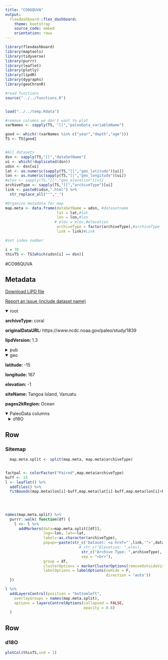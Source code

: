 ```yaml
---
title: "CO96QUVA"
output: 
  flexdashboard::flex_dashboard:
    theme: bootstrap
    source_code: embed
    orientation: rows
---
```


```r
library(flexdashboard)
library(maptools)
library(tidyverse)
library(purrr)
library(leaflet)
library(plotly)
library(lipdR)
library(dygraphs)
library(geoChronR)

#read functions
source("../../functions.R")


load("../../temp.Rdata")

#remove columns we don't want to plot
varNames <- sapply(TS, "[[","paleoData_variableName")

good <- which(!(varNames %in% c("year","depth","age")))
TS <- TS[good]


#All datasets
dsn <- sapply(TS,"[[","dataSetName")
ui <- which(!duplicated(dsn))
udsn <- dsn[ui]
lat <- as.numeric(sapply(TS,"[[","geo_latitude")[ui])
lon <- as.numeric(sapply(TS,"[[","geo_longitude")[ui])
#elev <- sapply(TS,"[[","geo_elevation")[ui]
archiveType <- sapply(TS,"[[","archiveType")[ui]
link <- paste0(udsn,".html") %>% 
  str_replace_all("'","_")

#Organize metadata for map
map.meta <- data.frame(dataSetName = udsn, #datasetname
                       lat = lat,#lat
                       lon = lon,#lon
                      # elev = elev,#elevation
                       archiveType = factor(archiveType),#archiveType
                       link = link)#Link

#set index number

i = 78
thisTS <- TS[which(udsn[i] == dsn)]
```
#CO96QUVA

Metadata {.sidebar}
-------------------------------------
[Download LiPD file](CO96QUVA.lpd)
            

[Report an issue (include dataset name)](https://github.com/nickmckay/LiPDverse/issues)

<details open style="margin-left: 0px">
<summary>root</summary>
<p style="margin-left: 0px"><strong>archiveType: </strong>coral
<p style="margin-left: 0px"><strong>originalDataURL: </strong>https://www.ncdc.noaa.gov/paleo/study/1839
<p style="margin-left: 0px"><strong>lipdVersion: </strong>1.3
</details>
<details>
<summary>pub</summary>
<details style="margin-left: 10px">
<summary>pub1</summary>
<p style="margin-left: 10px"><strong>author: </strong>Quinn, T. M.
<p style="margin-left: 10px"><strong>citeKey: </strong>quinn1996new
<p style="margin-left: 10px"><strong>journal: </strong>Geophys. Res. Lett.
<p style="margin-left: 10px"><strong>volume: </strong>23
<p style="margin-left: 10px"><strong>pages: </strong>-3
<p style="margin-left: 10px"><strong>pubYear: </strong>1993, 1996
<p style="margin-left: 10px"><strong>title: </strong>New stable isotope results from a 173-year coral from Espiritu Santo, Vanuatu
<p style="margin-left: 10px"><strong>DOI: </strong>10.1016/S0277-3791(05)80005-8, 10.1029/96GL03169
</details>
<details style="margin-left: 10px">
<summary>pub2</summary>
<p style="margin-left: 10px"><strong>author: </strong>Tierney, Jessica E. , Abram, Nerilie J. , Anchukaitis, Kevin J. , Evans, Michael N. , Giry, Cyril , Kilbourne, K. Halimeda , Saenger, Casey P. , Wu, Henry C. , Zinke, Jens
<p style="margin-left: 10px"><strong>citeKey: </strong>tierney2015tropical
<p style="margin-left: 10px"><strong>journal: </strong>Paleoceanography
<p style="margin-left: 10px"><strong>volume: </strong>30
<p style="margin-left: 10px"><strong>pages: </strong>-26
<p style="margin-left: 10px"><strong>pubYear: </strong>2015
<p style="margin-left: 10px"><strong>title: </strong>Tropical sea surface temperatures for the past four centuries reconstructed from coral archives
<p style="margin-left: 10px"><strong>DOI: </strong>10.1002/2014PA002717
</details>
<details style="margin-left: 10px">
<summary>pub3</summary>
<p style="margin-left: 10px"><strong>author: </strong>Quinn, T.M.
<p style="margin-left: 10px"><strong>citeKey: </strong>quinn1994ocean2khrDataCitation
<p style="margin-left: 10px"><strong>title: </strong>Ocean2kHR-PacificVanuatuQuinn1996
</details>
</details>
<details open style="margin-left: 0px">
<summary>geo</summary>
<p style="margin-left: 0px"><strong>latitude: </strong>-15
<p style="margin-left: 0px"><strong>longitude: </strong>167
<p style="margin-left: 0px"><strong>elevation: </strong>-1
<p style="margin-left: 0px"><strong>siteName: </strong>Tangoa Island, Vanuatu
<p style="margin-left: 0px"><strong>pages2kRegion: </strong>Ocean
</details>
<details open>
<summary>PaleoData columns</summary>
<details style="margin-left: 10px">
<summary>d18O</summary>
<p style="margin-left: 10px"><strong>TSid: </strong>Ocean2kHR_133
<p style="margin-left: 10px"><strong>variableName: </strong>d18O
<p style="margin-left: 10px"><strong>units: </strong>permil
<p style="margin-left: 10px"><strong>description: </strong>carbonate
<p style="margin-left: 10px"><strong>useInGlobalTemperatureAnalysis: </strong>TRUE
<details>
<summary>interpretation</summary>
<details style="margin-left: 20px">
<summary>1</summary>
<p style="margin-left: 20px"><strong>basis: </strong>This sample was collected alive at < 1 m water depth (Quinn 1993). Comparison of the d180 with SST and rainfall records indicates a correlation of 0.71 and 0.54, respectively, over the 13-year interval where data overlaps (Fig. 2). Just as in the precipitation and SST comparison, the correlation is much higher at the annual cycle (coherence of 0.95). There is also a slight suggestion of coherence at the El Nino time scale, but the calibration time series is too short to draw any definitive conclusions. Since the 0.71 correlation between SST and d180 explains only half the variance in the SST record, other factors are obviously responsible for the d180 variations. (Quinn 1996)
<p style="margin-left: 20px"><strong>interpDirection: </strong>decrease/increase
<p style="margin-left: 20px"><strong>scope: </strong>climate
<p style="margin-left: 20px"><strong>seasonality: </strong>1 2 3 4 5 6 7 8 9 10 11 12
<p style="margin-left: 20px"><strong>variable: </strong>temperature and salinity
<p style="margin-left: 20px"><strong>variableDetail: </strong>sea surface
</details>
<details style="margin-left: 20px">
<summary>2</summary>
<p style="margin-left: 20px"><strong>basis: </strong>Comparison of the d180 with SST and rainfall records indicates a correlation of 0.71 and 0.54, respectively, over the 13-year interval where data overlaps (Fig. 2). Just as in the precipitation and SST comparison, the correlation is much higher at the annual cycle (coherence of 0.95). There is also a slight suggestion of coherence at the El Nino time scale, but the calibration time series is too short to draw any definitive conclusions. Since the 0.71 correlation between SST and d180 explains only half the variance in the SST record, other factors are obviously responsible for the d180 variations.
<p style="margin-left: 20px"><strong>coefficient: </strong>0.266 per mil per degree C
<p style="margin-left: 20px"><strong>direction: </strong>decrease
<p style="margin-left: 20px"><strong>fraction: </strong>50%
<p style="margin-left: 20px"><strong>inferredMaterial: </strong>seawater
<p style="margin-left: 20px"><strong>integrationTime: </strong>1-Jan
<p style="margin-left: 20px"><strong>integrationTimeBasis: </strong>Sampling resolution is four samples per year, one sample in the middle of each density band. The 0.5 mm diameter, discrete point sampling strategy used in this study creates samples that are a homogeneous mixture of-26 (7 mm/year) to -20 (9 mm/year) days of skeletal growth, assuming a linear extension rate. (Quinn et al, 1993). Isotope sampling methods were also identical to Quinn et al. [1993], with new samples being midway between the original samples reported in that study.
<p style="margin-left: 20px"><strong>integrationTimeUncertainty: </strong>1 year
<p style="margin-left: 20px"><strong>integrationTimeUncertaintyType: </strong>chronological and 230Th dates
<p style="margin-left: 20px"><strong>integrationTimeUnits: </strong>year
<p style="margin-left: 20px"><strong>mathematicalRelation: </strong>linear
<p style="margin-left: 20px"><strong>rank: </strong>1
<p style="margin-left: 20px"><strong>scope: </strong>isotope
<p style="margin-left: 20px"><strong>variable: </strong>Temperature_water
</details>
<details style="margin-left: 20px">
<summary>3</summary>
<p style="margin-left: 20px"><strong>basis: </strong>Comparison of the d180 with SST and rainfall records indicates a correlation of 0.71 and 0.54, respectively, over the 13-year interval where data overlaps (Fig. 2). Just as in the precipitation and SST comparison, the correlation is much higher at the annual cycle (coherence of 0.95). There is also a slight suggestion of coherence at the El Nino time scale, but the calibration time series is too short to draw any definitive conclusions. Since the 0.71 correlation between SST and d180 explains only half the variance in the SST record, other factors are obviously responsible for the d180 variations.
<p style="margin-left: 20px"><strong>direction: </strong>increase
<p style="margin-left: 20px"><strong>fraction: </strong>0.29
<p style="margin-left: 20px"><strong>inferredMaterial: </strong>seawater
<p style="margin-left: 20px"><strong>integrationTime: </strong>1-Jan
<p style="margin-left: 20px"><strong>integrationTimeBasis: </strong>Sampling resolution is four samples per year, one sample in the middle of each density band. The 0.5 mm diameter, discrete point sampling strategy used in this study creates samples that are a homogeneous mixture of-26 (7 mm/year) to -20 (9 mm/year) days of skeletal growth, assuming a linear extension rate. (Quinn et al, 1993). Isotope sampling methods were also identical to Quinn et al. [1993], with new samples being midway between the original samples reported in that study.
<p style="margin-left: 20px"><strong>integrationTimeUncertainty: </strong>1 year
<p style="margin-left: 20px"><strong>integrationTimeUncertaintyType: </strong>chronological and 230Th dates
<p style="margin-left: 20px"><strong>integrationTimeUnits: </strong>year
<p style="margin-left: 20px"><strong>mathematicalRelation: </strong>linear
<p style="margin-left: 20px"><strong>rank: </strong>2
<p style="margin-left: 20px"><strong>scope: </strong>isotope
<p style="margin-left: 20px"><strong>variable: </strong>Salinity_water
</details>
</details>
</details>

Row
-----------------------------------------------------------------------

### Sitemap

```r
  map.meta.split <- split(map.meta, map.meta$archiveType)


factpal <- colorFactor("Paired",map.meta$archiveType)
buff <- 15
l <- leaflet() %>% 
  addTiles() %>% 
  fitBounds(map.meta$lon[i]-buff,map.meta$lat[i]-buff,map.meta$lon[i]+buff,map.meta$lat[i]+buff)
  

  
  
names(map.meta.split) %>%
  purrr::walk( function(df) {
    l <<- l %>%
      addMarkers(data=map.meta.split[[df]],
                 lng=~lon, lat=~lat,
                 label=~as.character(archiveType),
                 popup=~paste(str_c('Dataset: <a href="',link,'">',dataSetName,'</a>'),
                                 # str_c("Elevation: ",elev),
                                  str_c("Archive Type: ",archiveType),
                                  sep = "<br>"),
                 group = df,
                 clusterOptions = markerClusterOptions(removeOutsideVisibleBounds = F),
                 labelOptions = labelOptions(noHide = F,
                                             direction = 'auto'))
  })

l %>%
  addLayersControl(position = "bottomleft",
    overlayGroups = names(map.meta.split),
    options = layersControlOptions(collapsed = FALSE,
                                   opacity = 0.8)
  )
```

Row {.tabset .tabset-fade}
-----------------------------------------------------------------------

### d18O
```r
plotCol(thisTS,ind = 1)
```
